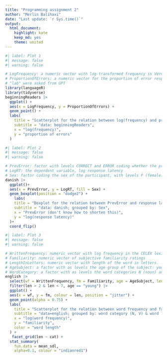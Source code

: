 ```yaml
---
title: "Programming assignment 2"
author: "Merlin Balihaxi"
date: "Last update: `r Sys.time()`" 
output:
  html_document:  
    highlight: kate  
    keep_md: yes  
    theme: united
---
```


```r
#| label: Plot 1
#| message: false
#| warning: false

# LogFrequency: a numeric vector with log-transformed frequency in Vermeer's frequency dictionary of Dutch children's texts
# ProportionOfErrors: a numeric vector for the proportion of error responses for the word
# "lab" were asked from GPT
library(languageR)
library(tidyverse)
beginningReaders |>
  ggplot() +
  aes(x = LogFrequency, y = ProportionOfErrors) +
  geom_point() +
  labs(
    title = "Scatterplot for the relation between log(frequency) and proportion of errors",
    subtitle = "data: beginningReaders",
    x = "log(frequency)",
    y = "proportion of errors"
  )
```

```r
#| label: Plot 2
#| message: false
#| warning: false

# PrevError: factor with levels CORRECT and ERROR coding whether the preceding trial elicited a correct lexical decision
# LogRT: the dependent variable, log response latency
# Sex: factor coding the sex of the participant, with levels F (female) and M (male)
danish |>
  ggplot()+
  aes(x = PrevError, y = LogRT, fill = Sex) +
  geom_boxplot(position = "dodge2") +
    labs(
    title = "Boxplot for the relation between PrevError and response latency in Danish",
    subtitle = "data: danish; grouped by: Sex",
    x = "PrevError (don't know how to shorten this)",
    y = "log(response latency)"
  )+
  coord_flip()
```

```r
#| label: Plot 3
#| message: false
#| warning: false

# WrittenFrequency: numeric vector with log frequency in the CELEX lexical database
# Familiarity: numeric vector of subjective familiarity ratings
# LengthInLetters: numeric vector with length of the word in letters.
# AgeSubject: a factor with as levels the age group of the subject: young versus old
# WordCategory: a factor with as levels the word categories N (noun) and V (verb)
english |>
  select(wf = WrittenFrequency, fm = Familiarity, age = AgeSubject, len = LengthInLetters, cat = WordCategory) |>
  filter(len > 2 & len < 7, age == "young") |>
  ggplot() +
  aes(x = wf, y = fm, colour = len, position = "jitter") +
  geom_point(alpha = 0.75) +
  labs(
    title = "Scatterplot for the relation between word frequency and familiarity",
    subtitle = "data=english; grouped by: word category (N, V) & word length",
    x = "log(word frequency)",
    y = "familiarity",
    color = "word length"
  ) +
   facet_grid(len ~ cat) +
  stat_summary(
    fun.data = mean_sdl, 
    alpha=0.1, colour = "indianred1")
```
